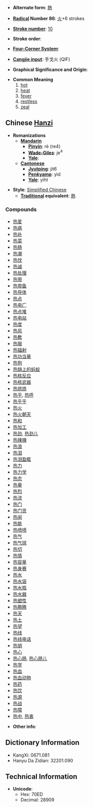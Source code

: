 * '''Alternate form''': [[熱]]

* '''[[Wiktionary:Chinese radical index|Radical]] Number 86''': [[Wiktionary:Chinese radical index 火|火]]+6 strokes

* '''[[Wiktionary:Chinese total strokes index|Stroke number]]''': [[Wiktionary:Chinese total strokes index 10|10]]

* '''Stroke order''': 

* '''[[Wiktionary:Chinese four corner index|Four-Corner System]]''': 

* '''[[Wiktionary:Chinese Cangjie index|Cangjie input]]''': 手戈火 (QIF)

* '''Graphical Significance and Origin''': 

* '''Common Meaning'''
*# [[hot]]
*# [[heat]]
*# [[fever]]
*# [[restless]]
*# [[zeal]]

== Chinese [[Hanzi]] ==

* '''Romanizations'''
** '''[[Mandarin]]'''
*** '''[[Pinyin]]''': rè (re4)
*** '''[[Wade-Giles]]''': je<sup>4</sup>
*** '''[[Yale]]''': 
** '''[[Cantonese]]'''
*** '''[[Jyutping]]''': jit6
*** '''[[Penkyamp]]''': yìd
*** '''[[Yale]]''': yiht

* '''Style''': [[Simplified Chinese]] 
** '''[[Traditional Chinese|Traditional]] equivalent''': [[熱]]

===Compounds===
*[[热爱]]
*[[热病]]
*[[热补]]
*[[热菜]]
*[[热肠]]
*[[热潮]]
*[[热忱]]
*[[热诚]]
*[[热处理]]
*[[热带]]
*[[热带鱼]]
*[[热导体]]
*[[热点]]
*[[热电厂]]
*[[热点堆]]
*[[热电站]]
*[[热度]]
*[[热风]]
*[[热敷]]
*[[热服]]
*[[热辐射]]
*[[热功当量]]
*[[热狗]]
*[[热锅上的蚂蚁]]
*[[热核反应]]
*[[热核武器]]
*[[热烘烘]]
*[[热乎]], [[热呼]]
*[[热乎乎]]
*[[热火]]
*[[热火朝天]]
*[[热和]]
*[[热加工]]
*[[热劲]], [[热劲儿]]
*[[热辣辣]]
*[[热浪]]
*[[热泪]]
*[[热泪盈眶]]
*[[热力]]
*[[热力学]]
*[[热恋]]
*[[热量]]
*[[热烈]]
*[[热流]]
*[[热门]]
*[[热门货]]
*[[热闹]]
*[[热能]]
*[[热喷喷]]
*[[热气]]
*[[热气球]]
*[[热切]]
*[[热情]]
*[[热容量]]
*[[热身赛]]
*[[热水]]
*[[热水袋]]
*[[热水瓶]]
*[[热水器]]
*[[热塑性]]
*[[热腾腾]]
*[[热天]]
*[[热土]]
*[[热望]]
*[[热线]]
*[[热线电话]]
*[[热销]]
*[[热心]]
*[[热心肠]], [[热心肠儿]]
*[[热学]]
*[[热血]]
*[[热血动物]]
*[[热药]]
*[[热饮]]
*[[热源]]
*[[热战]]
*[[热障]]
*[[热中]], [[热衷]]

* '''Other info''': 


== Dictionary Information ==

* KangXi: 0671.081
* Hanyu Da Zidian: 32201.090

== Technical Information ==

* '''Unicode''':
** Hex: 70ED
** Decimal: 28909